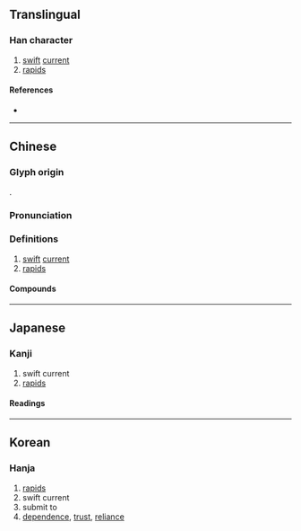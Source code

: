 {{also|濑|瀬}}
{{character info/new}}
==Translingual==
{{Han simplified forms|瀨|瀬|濑}}

===Han character===
{{Han char|rn=85|rad=水|as=16|sn=19|four=31186|canj=EDLC|ids=⿰氵賴}}

# [[swift]] [[current]]
# [[rapid]]s

====References====
* {{Han ref|kx=0660.200|dkj=18672|dj=1070.130|hdz=31782.050|uh=7028|ud=28712|bh=C375|bd=50037}}

----

==Chinese==
{{zh-forms|s=濑}}

===Glyph origin===
{{Han etym}}
{{Han compound|水|賴|alt1=氵|ls=psc|c1=s|c2=p|t1=water}}.

===Pronunciation===
{{zh-pron
|m=lài
|c=laai6
|mn=lōa/nāi
|mc=y
|oc=y
|ma=
|cat=n
}}

===Definitions===
{{zh-hanzi}}

# [[swift]] [[current]]
# [[rapid]]s

====Compounds====
{{zh-der|湍瀨|瀨戶內海|滲瀨}}

----

==Japanese==
{{ja-kanji forms|瀬|瀨}}

===Kanji===
{{ja-kanji|grade=|rs=水16|shin=瀬}}

# swift current
# [[rapids]]

====Readings====
{{ja-readings
|on=らい
|kun=せ-
}}

----

==Korean==

===Hanja===
{{ko-hanja|hangeul=[[뢰]]>[[뇌]]|eumhun=|rv=roe>noe|mr=roe>noe|y=loy>noy}}

# [[rapids]]
# swift current
# submit to
# [[dependence]], [[trust]], [[reliance]]